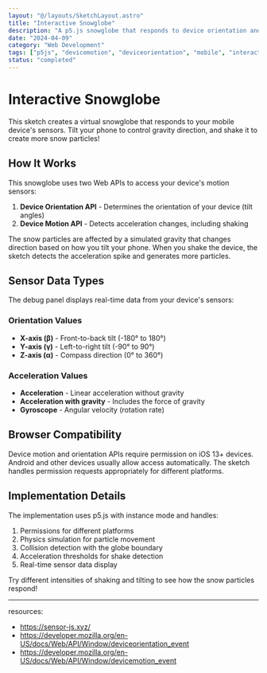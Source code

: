 ```yaml
---
layout: "@/layouts/SketchLayout.astro"
title: "Interactive Snowglobe"
description: "A p5.js snowglobe that responds to device orientation and motion"
date: "2024-04-09"
category: "Web Development"
tags: ["p5js", "devicemotion", "deviceorientation", "mobile", "interaction"]
status: "completed"
---
```



# Interactive Snowglobe

This sketch creates a virtual snowglobe that responds to your mobile device's sensors. Tilt your phone to control gravity direction, and shake it to create more snow particles!

<div className="interactive-component">
  <DeviceMotionOrientationSketch />
</div>

## How It Works

This snowglobe uses two Web APIs to access your device's motion sensors:

1. **Device Orientation API** - Determines the orientation of your device (tilt angles)
2. **Device Motion API** - Detects acceleration changes, including shaking

The snow particles are affected by a simulated gravity that changes direction based on how you tilt your phone. When you shake the device, the sketch detects the acceleration spike and generates more particles.

## Sensor Data Types

The debug panel displays real-time data from your device's sensors:

### Orientation Values
- **X-axis (β)** - Front-to-back tilt (-180° to 180°)
- **Y-axis (γ)** - Left-to-right tilt (-90° to 90°)
- **Z-axis (α)** - Compass direction (0° to 360°)

### Acceleration Values
- **Acceleration** - Linear acceleration without gravity
- **Acceleration with gravity** - Includes the force of gravity
- **Gyroscope** - Angular velocity (rotation rate)

## Browser Compatibility

Device motion and orientation APIs require permission on iOS 13+ devices. Android and other devices usually allow access automatically. The sketch handles permission requests appropriately for different platforms.

## Implementation Details

The implementation uses p5.js with instance mode and handles:

1. Permissions for different platforms
2. Physics simulation for particle movement
3. Collision detection with the globe boundary
4. Acceleration thresholds for shake detection
5. Real-time sensor data display

Try different intensities of shaking and tilting to see how the snow particles respond! 

---

resources: 
- https://sensor-js.xyz/
- https://developer.mozilla.org/en-US/docs/Web/API/Window/deviceorientation_event
- https://developer.mozilla.org/en-US/docs/Web/API/Window/devicemotion_event